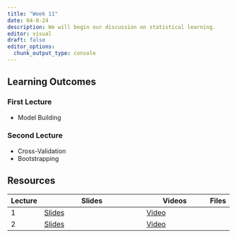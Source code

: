 ```yaml
---
title: "Week 11"
date: 04-8-24
description: We will begin our discussion on statistical learning.
editor: visual
draft: false
editor_options: 
  chunk_output_type: console
---
```


## Learning Outcomes

### First Lecture

-   Model Building

### Second Lecture

-   Cross-Validation
-   Bootstrapping

## Resources

| Lecture | Slides                                                          | Videos                                | Files |
|---------|-----------------------------------------------------------------|---------------------------------------|-------|
| 1       | [Slides](https://m408.inqs.info/lectures/11a.html#/title-slide) | [Video](https://youtu.be/CZ-Rp1ceCoE) |       |
| 2       | [Slides](https://m408.inqs.info/lectures/11b.html#/title-slide) | [Video](https://youtu.be/jQFjSgwFo4o) |       |
